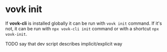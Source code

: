 # vovk init

If **vovk-cli** is installed globally it can be run with `vovk init` command. If it's not, it can be run with `npx vovk-cli init` command or with a shortcut `npx vovk-init`.




TODO say that dev script describes implicit/explicit way
